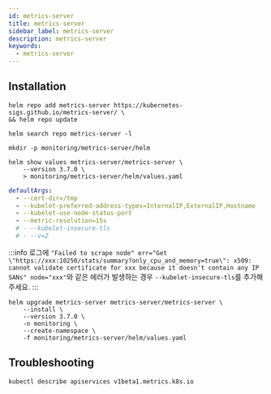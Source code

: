 ```yaml
---
id: metrics-server
title: metrics-server
sidebar_label: metrics-server
description: metrics-server
keywords:
  - metrics-server
---
```


## Installation

```shell
helm repo add metrics-server https://kubernetes-sigs.github.io/metrics-server/ \
&& helm repo update
```

```shell
helm search repo metrics-server -l
```

```shell
mkdir -p monitoring/metrics-server/helm
```

```shell
helm show values metrics-server/metrics-server \
    --version 3.7.0 \
    > monitoring/metrics-server/helm/values.yaml
```

```yaml title="monitoring/metrics-server/helm/values.yaml"
defaultArgs:
  - --cert-dir=/tmp
  - --kubelet-preferred-address-types=InternalIP,ExternalIP,Hostname
  - --kubelet-use-node-status-port
  - --metric-resolution=15s
  # - --kubelet-insecure-tls
  # - --v=2
```

:::info
로그에 `"Failed to scrape node" err="Get \"https://xxx:10250/stats/summary?only_cpu_and_memory=true\": x509: cannot validate certificate for xxx because it doesn't contain any IP SANs" node="xxx"`와 같은 에러가 발생하는 경우 `--kubelet-insecure-tls`를 추가해주세요.
:::

```shell
helm upgrade metrics-server metrics-server/metrics-server \
    --install \
    --version 3.7.0 \
    -n monitoring \
    --create-namespace \
    -f monitoring/metrics-server/helm/values.yaml
```

## Troubleshooting

```shell
kubectl describe apiservices v1beta1.metrics.k8s.io
```
